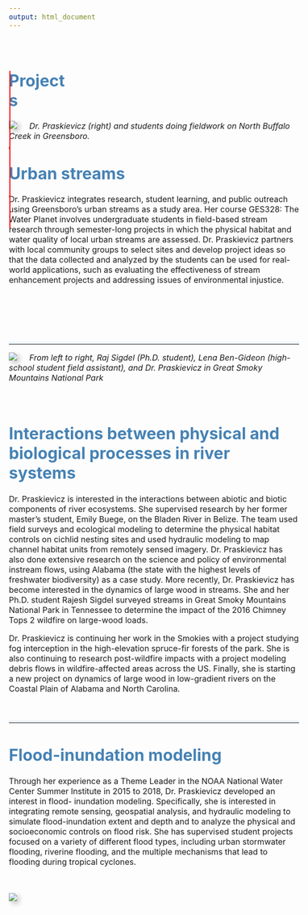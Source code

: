```yaml
---
output: html_document
---
```


\



<div class="ani">
  <h1>
  Projects
</h1>
</div>


<style type="text/css">

.ani {
  width: 120px;
  position: relative
}

.ani h1::before {
  content: "Projects";
  position: absolute;
  width: 100%;
  color: red;
  border-right: 2px solid red;
  overflow: hidden;
  animation: textreveal 3s linear infinite; 
}

@keyframes textreveal {
  0% {width: 0;}
  50% {width: 100%}
  100% {width: 0}
}

</style>


<style type="text/css">
body {
  font-size: 12pt;
}

h1, h2, h3{
  color: #4682B4;
}

#TOC {
  margin: 25px 0px 20px 0px;
}

hr {
  border-top: 5px solid #F0F8FF;
}

.clearfix {
  overflow: auto;
}

img {
  margin-right: 20px;
  box-shadow: 5px 5px 10px #ccc;
}

</style>


<div class="col-sm-6">

![](images/students.jpg)
*Dr. Praskievicz (right) and students doing fieldwork on North Buffalo Creek in Greensboro.*

</div>

# Urban streams

Dr. Praskievicz integrates research, student learning, and public outreach using
Greensboro’s urban streams as a study area. Her course GES328: The Water Planet involves
undergraduate students in field-based stream research through semester-long projects in which
the physical habitat and water quality of local urban streams are assessed. Dr. Praskievicz
partners with local community groups to select sites and develop project ideas so that the data
collected and analyzed by the students can be used for real-world applications, such as
evaluating the effectiveness of stream enhancement projects and addressing issues of
environmental injustice.

\
\
\
\

---
  
<div class="col-sm-6">

![](images/smokies.jpg)
*From left to right, Raj Sigdel (Ph.D. student), Lena Ben-Gideon (high-school
student field assistant), and Dr. Praskievicz in Great Smoky Mountains
National Park*

\



</div>

# Interactions between physical and biological processes in river systems

Dr. Praskievicz is interested in the interactions between abiotic and biotic components of river ecosystems. She supervised research by her former master’s student, Emily Buege, on the Bladen River in Belize. The team used field surveys and ecological modeling to determine the physical habitat controls on cichlid nesting sites and used hydraulic modeling to map channel habitat units from remotely sensed imagery. Dr. Praskievicz has also done extensive research on the science and policy of environmental instream flows, using Alabama (the state with the highest levels of freshwater biodiversity) as a case study. More recently, Dr. Praskievicz has become interested in the dynamics of large wood in streams. She and her Ph.D. student Rajesh Sigdel surveyed streams in Great Smoky Mountains National Park in Tennessee to determine the impact of the 2016 Chimney Tops 2 wildfire on large-wood loads.

Dr. Praskievicz is continuing her work in the Smokies with a project studying fog interception in the high-elevation spruce-fir forests of the park. She is also continuing to research post-wildfire impacts with a project modeling debris flows in wildfire-affected areas across the US. Finally, she is starting a new project on dynamics of large wood in low-gradient rivers on the Coastal Plain of Alabama and North Carolina.


\

---


# Flood-inundation modeling

Through her experience as a Theme Leader in the NOAA National
Water Center Summer Institute in 2015 to 2018, Dr. Praskievicz developed an interest in flood-
inundation modeling. Specifically, she is interested in integrating remote sensing, geospatial
analysis, and hydraulic modeling to simulate flood-inundation extent and depth and to analyze
the physical and socioeconomic controls on flood risk. She has supervised student projects
focused on a variety of different flood types, including urban stormwater flooding, riverine
flooding, and the multiple mechanisms that lead to flooding during tropical cyclones.

\

![](images/Figure04.png)





